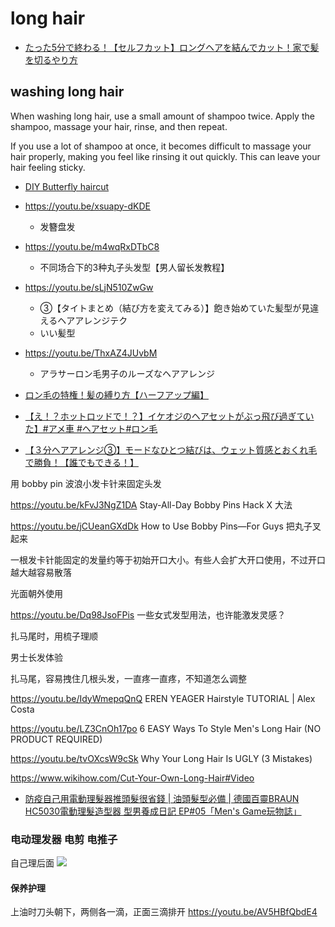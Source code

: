 # long hair

- [ たった5分で終わる！【セルフカット】ロングヘアを結んでカット！家で髪を切るやり方 ](https://youtu.be/jMFa1qb5ots)

## washing long hair

When washing long hair, use a small amount of shampoo twice. Apply the shampoo, massage your hair, rinse, and then repeat.

If you use a lot of shampoo at once, it becomes difficult to massage your hair properly, making you feel like rinsing it out quickly. This can leave your hair feeling sticky.

- [DIY Butterfly haircut](https://youtu.be/KfAaAv-KKqs)

- https://youtu.be/xsuapy-dKDE

  - 发簪盘发

- https://youtu.be/m4wqRxDTbC8

  - 不同场合下的3种丸子头发型【男人留长发教程】

- https://youtu.be/sLjN510ZwGw
  - ③【タイトまとめ（結び方を変えてみる）】飽き始めていた髪型が見違えるヘアアレンジテク
  - いい髪型
- https://youtu.be/ThxAZ4JUvbM

  - アラサーロン毛男子のルーズなヘアアレンジ

- [ロン毛の特権！髪の縛り方【ハーフアップ編】](https://youtu.be/cCqsO87IEBQ)

- [【え！？ホットロッドで！？】イケオジのヘアセットがぶっ飛び過ぎていた】#アメ車 #ヘアセット#ロン毛](https://youtu.be/QEQBT0fUDEs)

- [【３分ヘアアレンジ③】モードなひとつ結びは、ウェット質感とおくれ毛で勝負！【誰でもできる！】](https://youtu.be/FF5qZSRbO1A)

用 bobby pin 波浪小发卡针来固定头发

https://youtu.be/kFvJ3NgZ1DA
Stay-All-Day Bobby Pins Hack
X 大法

https://youtu.be/jCUeanGXdDk
How to Use Bobby Pins―For Guys
把丸子叉起来

一根发卡针能固定的发量约等于初始开口大小。有些人会扩大开口使用，不过开口越大越容易散落

光面朝外使用

https://youtu.be/Dq98JsoFPis
一些女式发型用法，也许能激发灵感？

扎马尾时，用梳子理顺

男士长发体验

扎马尾，容易拽住几根头发，一直疼一直疼，不知道怎么调整

https://youtu.be/IdyWmepqQnQ
EREN YEAGER Hairstyle TUTORIAL | Alex Costa

https://youtu.be/LZ3CnOh17po
6 EASY Ways To Style Men's Long Hair (NO PRODUCT REQUIRED)

https://youtu.be/tvOXcsW9cSk
Why Your Long Hair Is UGLY (3 Mistakes)

https://www.wikihow.com/Cut-Your-Own-Long-Hair#Video

- [ 防疫自己用電動理髮器推頭髮很省錢 | 油頭髮型必備 | 德國百靈BRAUN HC5030電動理髮造型器 型男養成日記 EP#05「Men's Game玩物誌」 ](https://youtu.be/3Pi5F57Z5eo)

### 电动理发器 电剪 电推子

自己理后面
![](/assets/images/2021-03-10-02-40-14.png)

#### 保养护理

上油时刀头朝下，两侧各一滴，正面三滴排开
https://youtu.be/AV5HBfQbdE4
